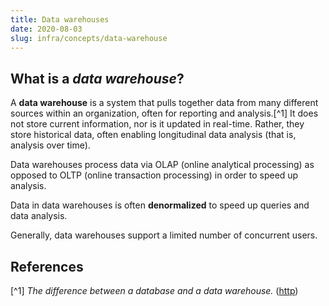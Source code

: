 ```yaml
---
title: Data warehouses
date: 2020-08-03
slug: infra/concepts/data-warehouse
---
```


## What is a _data warehouse_?

A **data warehouse** is a system that pulls together data from many different sources within an organization, often for reporting and analysis.[^1] It does not store current information, nor is it updated in real-time. Rather, they store historical data, often enabling longitudinal data analysis (that is, analysis over time).

Data warehouses process data via OLAP (online analytical processing) as opposed to OLTP (online transaction processing) in order to speed up analysis.

Data in data warehouses is often **denormalized** to speed up queries and data analysis.

Generally, data warehouses support a limited number of concurrent users.

## References
[^1] _The difference between a database and a data warehouse._ ([http](https://panoply.io/data-warehouse-guide/the-difference-between-a-database-and-a-data-warehouse/))

